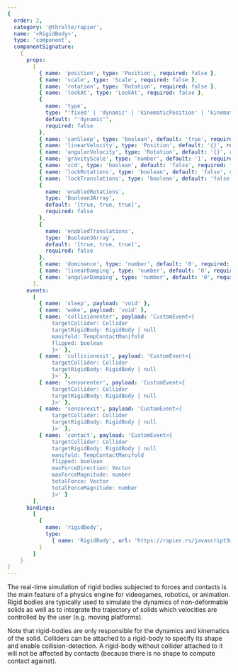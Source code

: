 ```yaml
---
{
  order: 2,
  category: '@threlte/rapier',
  name: '<RigidBody>',
  type: 'component',
  componentSignature:
    {
      props:
        [
          { name: 'position', type: 'Position', required: false },
          { name: 'scale', type: 'Scale', required: false },
          { name: 'rotation', type: 'Rotation', required: false },
          { name: 'lookAt', type: 'LookAt', required: false },
          {
            name: 'type',
            type: "'fixed' | 'dynamic' | 'kinematicPosition' | 'kinematicVelocity'",
            default: "'dynamic'",
            required: false
          },
          { name: 'canSleep', type: 'boolean', default: 'true', required: false },
          { name: 'linearVelocity', type: 'Position', default: '{}', required: false },
          { name: 'angularVelocity', type: 'Rotation', default: '{}', required: false },
          { name: 'gravityScale', type: 'number', default: '1', required: false },
          { name: 'ccd', type: 'boolean', default: 'false', required: false },
          { name: 'lockRotations', type: 'boolean', default: 'false', required: false },
          { name: 'lockTranslations', type: 'boolean', default: 'false', required: false },
          {
            name: 'enabledRotations',
            type: 'Boolean3Array',
            default: '[true, true, true]',
            required: false
          },
          {
            name: 'enabledTranslations',
            type: 'Boolean3Array',
            default: '[true, true, true]',
            required: false
          },
          { name: 'dominance', type: 'number', default: '0', required: false },
          { name: 'linearDamping', type: 'number', default: '0', required: false },
          { name: 'angularDamping', type: 'number', default: '0', required: false }
        ],
      events:
        [
          { name: 'sleep', payload: 'void' },
          { name: 'wake', payload: 'void' },
          { name: 'collisionenter', payload: 'CustomEvent<{
              targetCollider: Collider
              targetRigidBody: RigidBody | null
              manifold: TempContactManifold
              flipped: boolean
              }>' },
          { name: 'collisionexit', payload: 'CustomEvent<{
              targetCollider: Collider
              targetRigidBody: RigidBody | null
              }>' },
          { name: 'sensorenter', payload: 'CustomEvent<{
              targetCollider: Collider
              targetRigidBody: RigidBody | null
              }>' },
          { name: 'sensorexit', payload: 'CustomEvent<{
              targetCollider: Collider
              targetRigidBody: RigidBody | null
              }>' },
          { name: 'contact', payload: 'CustomEvent<{
              targetCollider: Collider
              targetRigidBody: RigidBody | null
              manifold: TempContactManifold
              flipped: boolean
              maxForceDirection: Vector
              maxForceMagnitude: number
              totalForce: Vector
              totalForceMagnitude: number
              }>' }
        ],
      bindings:
        [
          {
            name: 'rigidBody',
            type:
              { name: 'RigidBody', url: 'https://rapier.rs/javascript3d/classes/RigidBody.html' }
          }
        ]
    }
}
---
```


The real-time simulation of rigid bodies subjected to forces and contacts is the main feature of a physics engine for videogames, robotics, or animation. Rigid bodies are typically used to simulate the dynamics of non-deformable solids as well as to integrate the trajectory of solids which velocities are controlled by the user (e.g. moving platforms).

Note that rigid-bodies are only responsible for the dynamics and kinematics of the solid. Colliders can be attached to a rigid-body to specify its shape and enable collision-detection. A rigid-body without collider attached to it will not be affected by contacts (because there is no shape to compute contact against).

<Example path="rapier/rigid-body" />

